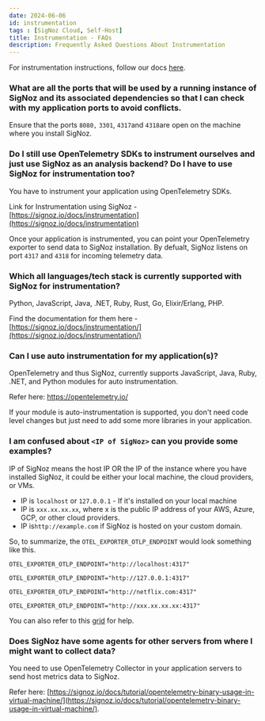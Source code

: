 ```yaml
---
date: 2024-06-06
id: instrumentation
tags : [SigNoz Cloud, Self-Host]
title: Instrumentation - FAQs
description: Frequently Asked Questions About Instrumentation
---
```


For instrumentation instructions, follow our docs [here](https://signoz.io/docs/instrumentation/).

### What are all the ports that will be used by a running instance of SigNoz and its associated dependencies so that I can check with my application ports to avoid conflicts.

Ensure that the ports `8080,` `3301`, `4317`and `4318`are open on the machine where you install SigNoz.

### Do I still use OpenTelemetry SDKs to instrument ourselves and just use SigNoz as an analysis backend? Do I have to use SigNoz for instrumentation too?

You have to instrument your application using OpenTelemetry SDKs.

Link for Instrumentation using SigNoz - [https://signoz.io/docs/instrumentation](https://signoz.io/docs/instrumentation)

Once your application is instrumented, you can point your OpenTelemetry exporter to send data to SigNoz installation. By defualt, SigNoz listens on port `4317` and `4318` for incoming telemetry data.

### Which all languages/tech stack is currently supported with SigNoz for instrumentation?

Python, JavaScript, Java, .NET, Ruby, Rust, Go, Elixir/Erlang, PHP.

Find the documentation for them here - [https://signoz.io/docs/instrumentation/](https://signoz.io/docs/instrumentation/)

### Can I use auto instrumentation for my application(s)?

OpenTelemetry and thus SigNoz, currently supports JavaScript, Java, Ruby, .NET, and Python modules for auto instrumentation.

Refer here: <a href="https://opentelemetry.io" rel="noopener noreferrer nofollow" target="_blank">https://opentelemetry.io/</a>

If your module is auto-instrumentation is supported, you don't need code level changes but just need to add some more libraries in your application.

### I am confused about `<IP of SigNoz>` can you provide some examples?

IP of SigNoz means the host IP OR the IP of the instance where you have installed SigNoz, it could be either your local machine, the cloud providers, or VMs.

- IP is `localhost` or `127.0.0.1` - If it's installed on your local machine
- IP is `xxx.xx.xx.xx`, where x is the public IP address of your AWS, Azure, GCP, or other cloud providers.
- IP is`http://example.com` if SigNoz is hosted on your custom domain.

So, to summarize, the `OTEL_EXPORTER_OTLP_ENDPOINT` would look something like this.

```
OTEL_EXPORTER_OTLP_ENDPOINT="http://localhost:4317"

OTEL_EXPORTER_OTLP_ENDPOINT="http://127.0.0.1:4317"

OTEL_EXPORTER_OTLP_ENDPOINT="http://netflix.com:4317"

OTEL_EXPORTER_OTLP_ENDPOINT="http://xxx.xx.xx.xx:4317"
```

You can also refer to this [grid](https://signoz.io/docs/instrumentation/troubleshoot-instrumentation/) for help.

### Does SigNoz have some agents for other servers from where I might want to collect data?

You need to use OpenTelemetry Collector in your application servers to send host metrics data to SigNoz.

Refer here: [https://signoz.io/docs/tutorial/opentelemetry-binary-usage-in-virtual-machine/](https://signoz.io/docs/tutorial/opentelemetry-binary-usage-in-virtual-machine/).
